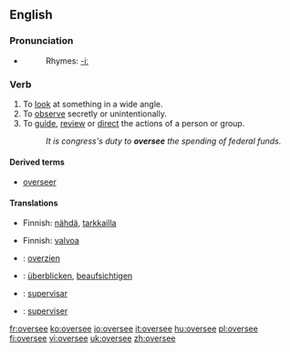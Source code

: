 ==English==

===Pronunciation===
*{{IPA|/'ovəɻsi/}}
*:Rhymes: [[Rhymes:English:-iː|-iː]]

===Verb===
{{en-verb|oversees|overseeing|oversaw|overseen}}

# To [[look]] at something in a wide angle.
# To [[observe]] secretly or unintentionally.
# To [[guide]], [[review]] or [[direct]] the actions of a person or group.
#:''It is congress's duty to '''oversee''' the spending of federal funds.''

====Derived terms====
*[[overseer]]

====Translations====
{{trans-top|to look at something in a wide angle}}
{{trans-mid}}
{{trans-bottom}}

{{trans-top|to see secretly or unintentionally}}
* Finnish: [[nähdä]], [[tarkkailla]]
{{trans-mid}}
{{trans-bottom}}

{{trans-top|to guide, review or direct the actions of a person or group}}
* Finnish: [[valvoa]]
{{trans-mid}}
{{trans-bottom}}

{{checktrans-top}}
* {{ttbc|Dutch}}: [[overzien]]
* {{ttbc|German}}: [[überblicken]], [[beaufsichtigen]]
{{trans-mid}}
* {{ttbc|Spanish}}: [[supervisar]]
* {{ttbc|French}}: [[superviser]]
{{trans-bottom}}

[[fr:oversee]]
[[ko:oversee]]
[[io:oversee]]
[[it:oversee]]
[[hu:oversee]]
[[pl:oversee]]
[[fi:oversee]]
[[vi:oversee]]
[[uk:oversee]]
[[zh:oversee]]